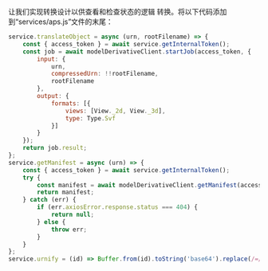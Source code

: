 让我们实现转换设计以供查看和检查状态的逻辑
转换。将以下代码添加到“services/aps.js”文件的末尾：

```js title="services/aps.js"
service.translateObject = async (urn, rootFilename) => {
    const { access_token } = await service.getInternalToken();
    const job = await modelDerivativeClient.startJob(access_token, {
        input: {
            urn,
            compressedUrn: !!rootFilename,
            rootFilename
        },
        output: {
            formats: [{
                views: [View._2d, View._3d],
                type: Type.Svf
            }]
        }
    });
    return job.result;
};
service.getManifest = async (urn) => {
    const { access_token } = await service.getInternalToken();
    try {
        const manifest = await modelDerivativeClient.getManifest(access_token, urn);
        return manifest;
    } catch (err) {
        if (err.axiosError.response.status === 404) {
            return null;
        } else {
            throw err;
        }
    }
};
service.urnify = (id) => Buffer.from(id).toString('base64').replace(/=/g, '');
```
